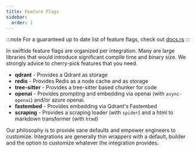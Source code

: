 ```yaml
---
title: Feature Flags
sidebar:
  order: 1
---
```


:::note
For a guaranteed up to date list of feature flags, check out [docs.rs](https://docs.rs/crate/swiftide/latest/features)
:::

In swiftide feature flags are organized per integration. Many are large libraries that would introduce significant compile time and binary size. We strongly advice to cherry-pick features that you need.

- **qdrant** - Provides a Qdrant as storage
- **redis** - Provides Redis as a node cache and as storage
- **tree-sitter** - Provides a tree-sitter based chunker for code
- **openai** - Provides prompting and embedding via openai (with `async-openai`) and/or azure openai.
- **fastembed** - Provides embedding via Qdrant's Fastembed
- **scraping** - Provides a scraping loader (with `spider`) and a html to markdown transformer (with `htmd`)

Our philosophy is to provide sane defaults and empower engineers to customize. Integrations are generally thin wrappers with a default, builder and the option to customize whatever the integration provides.
